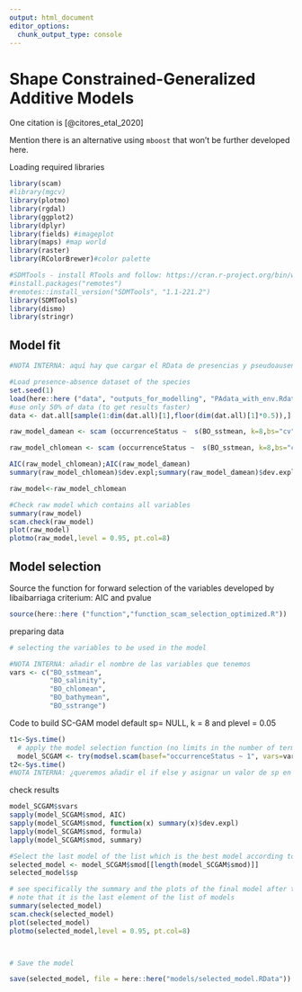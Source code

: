 ```yaml
---
output: html_document
editor_options: 
  chunk_output_type: console
---
```

# Shape Constrained-Generalized Additive Models

One citation is [@citores_etal_2020]

Mention there is an alternative using `mboost` that won't be further developed here.  

Loading required libraries

```r
library(scam)
#library(mgcv)
library(plotmo)
library(rgdal)
library(ggplot2)
library(dplyr)
library(fields) #imageplot
library(maps) #map world
library(raster)
library(RColorBrewer)#color palette

#SDMTools - install RTools and follow: https://cran.r-project.org/bin/windows/Rtools/
#install.packages("remotes")
#remotes::install_version("SDMTools", "1.1-221.2")
library(SDMTools)
library(dismo)
library(stringr)
```


## Model fit

```r
#NOTA INTERNA: aquí hay que cargar el RData de presencias y pseudoausencias que creemos en 05_data_final de momento he copido los datos de PA de la anchoa para poder correr el código. Habrá que cambiar status por el nomnbre de la columna de presencia-pseudoausencia y el nombre de las variables, en este caso lo hacemos para la anchoa con todas las variables que tenemos: 

#Load presence-absence dataset of the species
set.seed(1)
load(here::here ("data", "outputs_for_modelling", "PAdata_with_env.Rdata"))
#use only 50% of data (to get results faster)
data <- dat.all[sample(1:dim(dat.all)[1],floor(dim(dat.all)[1]*0.5)),] 

raw_model_damean <- scam (occurrenceStatus ~  s(BO_sstmean, k=8,bs="cv", m=2)+ s(BO_salinity, k=8,bs="cv", m=2)+ s(BO_damean, k=8,bs="cv", m=2)+ s(BO_sstrange, k=8,bs="cv", m=2) + s(BO_bathymean, k=5, bs="cv",m=2), family=binomial(link="logit"), data=data,sp=rep(0.00001,5))

raw_model_chlomean <- scam (occurrenceStatus ~  s(BO_sstmean, k=8,bs="cv", m=2)+ s(BO_salinity, k=8,bs="cv", m=2)+ s(BO_chlomean, k=8,bs="cv", m=2)+ s(BO_sstrange, k=8,bs="cv", m=2) + s(BO_bathymean, k=5, bs="cv",m=2), family=binomial(link="logit"), data=data,sp=rep(0.00001,5))

AIC(raw_model_chlomean);AIC(raw_model_damean)
summary(raw_model_chlomean)$dev.expl;summary(raw_model_damean)$dev.expl

raw_model<-raw_model_chlomean

#Check raw model which contains all variables
summary(raw_model)
scam.check(raw_model)
plot(raw_model)
plotmo(raw_model,level = 0.95, pt.col=8)
```


## Model selection

Source the function for forward selection of the variables developed by libaibarriaga criterium: AIC and pvalue

```r
source(here::here ("function","function_scam_selection_optimized.R"))
```

preparing data
```r
# selecting the variables to be used in the model 

#NOTA INTERNA: añadir el nombre de las variables que tenemos
vars <- c("BO_sstmean",
          "BO_salinity",
          "BO_chlomean",
          "BO_bathymean",
          "BO_sstrange")
```

Code to build SC-GAM model default sp= NULL, k = 8 and plevel  = 0.05
```r
t1<-Sys.time()
  # apply the model selection function (no limits in the number of terms)
  model_SCGAM <- try(modsel.scam(basef="occurrenceStatus ~ 1", vars=vars, dat=data,sp=0.00001), silent=T) # by default aic.tol=2
t2<-Sys.time()
#NOTA INTERNA: ¿queremos añadir el if else y asignar un valor de sp en caso de que sp NULL de error?

```

check results
```r
model_SCGAM$svars
sapply(model_SCGAM$smod, AIC)
sapply(model_SCGAM$smod, function(x) summary(x)$dev.expl)
lapply(model_SCGAM$smod, formula)
lapply(model_SCGAM$smod, summary)

#Select the last model of the list which is the best model according to AIC and plevel criteria
selected_model <- model_SCGAM$smod[[length(model_SCGAM$smod)]]
selected_model$sp

# see specifically the summary and the plots of the final model after the selection
# note that it is the last element of the list of models
summary(selected_model)
scam.check(selected_model)
plot(selected_model)
plotmo(selected_model,level = 0.95, pt.col=8)



# Save the model

save(selected_model, file = here::here("models/selected_model.RData"))

```
